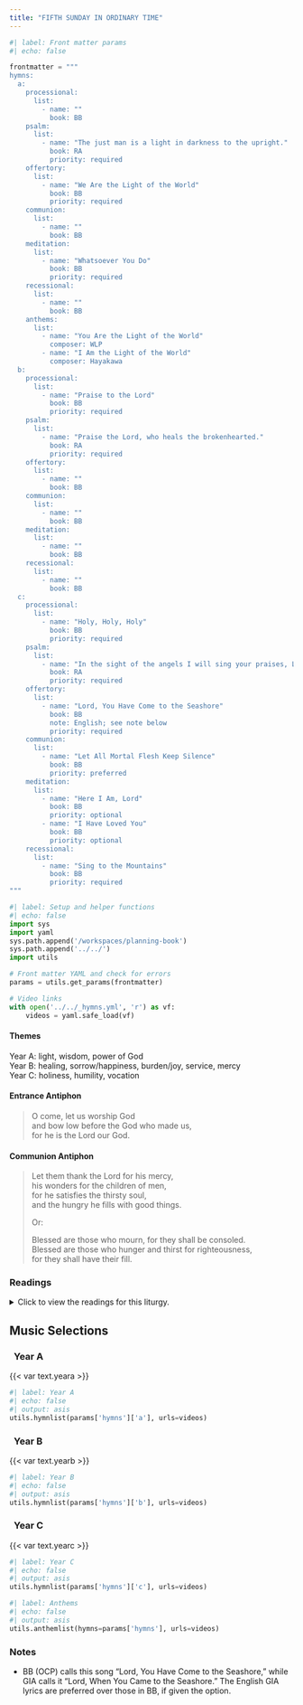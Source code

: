 ```yaml
---
title: "FIFTH SUNDAY IN ORDINARY TIME"
---
```


```python
#| label: Front matter params
#| echo: false

frontmatter = """
hymns:
  a:
    processional:
      list:
        - name: ""
          book: BB
    psalm:
      list:
        - name: "The just man is a light in darkness to the upright."
          book: RA
          priority: required
    offertory:
      list:
        - name: "We Are the Light of the World"
          book: BB
          priority: required
    communion:
      list:
        - name: ""
          book: BB
    meditation:
      list:
        - name: "Whatsoever You Do"
          book: BB
          priority: required
    recessional:
      list:
        - name: ""
          book: BB
    anthems:
      list:
        - name: "You Are the Light of the World"
          composer: WLP
        - name: "I Am the Light of the World"
          composer: Hayakawa
  b:
    processional:
      list:
        - name: "Praise to the Lord"
          book: BB
          priority: required
    psalm:
      list:
        - name: "Praise the Lord, who heals the brokenhearted."
          book: RA
          priority: required
    offertory:
      list:
        - name: ""
          book: BB
    communion:
      list:
        - name: ""
          book: BB
    meditation:
      list:
        - name: ""
          book: BB
    recessional:
      list:
        - name: ""
          book: BB
  c:
    processional:
      list:
        - name: "Holy, Holy, Holy"
          book: BB
          priority: required
    psalm:
      list:
        - name: "In the sight of the angels I will sing your praises, Lord."
          book: RA
          priority: required
    offertory:
      list:
        - name: "Lord, You Have Come to the Seashore"
          book: BB
          note: English; see note below
          priority: required
    communion:
      list:
        - name: "Let All Mortal Flesh Keep Silence"
          book: BB
          priority: preferred
    meditation:
      list:
        - name: "Here I Am, Lord"
          book: BB
          priority: optional
        - name: "I Have Loved You"
          book: BB
          priority: optional
    recessional:
      list:
        - name: "Sing to the Mountains"
          book: BB
          priority: required
"""
```

```python
#| label: Setup and helper functions
#| echo: false
import sys
import yaml
sys.path.append('/workspaces/planning-book')
sys.path.append('../../')
import utils

# Front matter YAML and check for errors
params = utils.get_params(frontmatter)

# Video links
with open('../../_hymns.yml', 'r') as vf:
    videos = yaml.safe_load(vf)
```

:::  {.red}
#### **Themes**
:::

[Year A:]{.red} light, wisdom, power of God  
[Year B:]{.red} healing, sorrow/happiness, burden/joy, service, mercy  
[Year C:]{.red} holiness, humility, vocation

:::  {.red}
#### **Entrance Antiphon**
:::

> O come, let us worship God  
> and bow low before the God who made us,  
> for he is the Lord our God.

:::  {.red}
#### **Communion Antiphon**
:::

> Let them thank the Lord for his mercy,  
> his wonders for the children of men,  
> for he satisfies the thirsty soul,  
> and the hungry he fills with good things.  
>  
> [Or:]{.red}  
> 
> Blessed are those who mourn, for they shall be consoled.  
> Blessed are those who hunger and thirst for righteousness,  
> for they shall have their fill.

:::: {.content-visible when-format="html"}
::: {.red}
### Readings
:::

<details>
  <summary>Click to view the readings for this liturgy.</summary>

::: {.red}
### &nbsp; Year A

#### First Reading [Isaiah 58:7-10]{style="float:right" .small}
:::

Thus says the LORD:  
Share your bread with the hungry,  
shelter the oppressed and the homeless;  
clothe the naked when you see them,  
and do not turn your back on your own.  
Then your light shall break forth like the dawn,  
and your wound shall quickly be healed;  
your vindication shall go before you,  
and the glory of the LORD shall be your rear guard.  
Then you shall call, and the LORD will answer,  
you shall cry for help, and he will say: Here I am!  
If you remove from your midst  
oppression, false accusation and malicious speech;  
if you bestow your bread on the hungry  
and satisfy the afflicted;  
then light shall rise for you in the darkness,  
and the gloom shall become for you like midday.  

***

::: {.red}
#### Responsorial Psalm [Psalm 112:4-5, 6-7, 8-9]{style="float:right" .small}
:::

**[℟.]{.red}** **The just man is a light in darkness to the upright.**  

Light shines through the darkness for the upright;  
he is gracious and merciful and just.  
Well for the man who is gracious and lends,  
who conducts his affairs with justice. **[℟.]{.red}**  

He shall never be moved;  
the just one shall be in everlasting remembrance.  
An evil report he shall not fear;  
his heart is firm, trusting in the LORD. **[℟.]{.red}**  

His heart is steadfast; he shall not fear.  
Lavishly he gives to the poor;  
His justice shall endure forever;  
his horn shall be exalted in glory. **[℟.]{.red}**  

***

::: {.red}
#### Second Reading [1 Corinthians 2:1-5]{style="float:right" .small}
:::

When I came to you, brothers and sisters,  
proclaiming the mystery of God,  
I did not come with sublimity of words or of wisdom.  
For I resolved to know nothing while I was with you  
except Jesus Christ, and him crucified.  
I came to you in weakness and fear and much trembling,  
and my message and my proclamation  
were not with persuasive words of wisdom,  
but with a demonstration of Spirit and power,  
so that your faith might rest not on human wisdom  
but on the power of God.  

***

::: {.red}
#### Gospel Acclamation [John 8:12]{style="float:right" .small}
:::

**[℟.]{.red}** **Alleluia, alleluia.**  
I am the light of the world, says the Lord;  
whoever follows me will have the light of life. **[℟.]{.red}**

***

::: {.red}
#### Gospel [Matthew 5:13-16]{style="float:right" .small}
:::

Jesus said to his disciples:  
"You are the salt of the earth.  
But if salt loses its taste, with what can it be seasoned?  
It is no longer good for anything  
but to be thrown out and trampled underfoot.  
You are the light of the world.  
A city set on a mountain cannot be hidden.  
Nor do they light a lamp and then put it under a bushel basket;  
it is set on a lampstand,  
where it gives light to all in the house.  
Just so, your light must shine before others,  
that they may see your good deeds  
and glorify your heavenly Father."  

::: {.centered}
{{< var symbols.cross >}} &nbsp; {{< var symbols.cross >}} &nbsp; {{< var symbols.cross >}}
:::

::: {.red}
### &nbsp; Year B

#### First Reading [Job 7:1-4, 6-7]{style="float:right" .small}
:::

Job spoke, saying:  
Is not man's life on earth a drudgery?  
Are not his days those of hirelings?  
He is a slave who longs for the shade,  
a hireling who waits for his wages.  
So I have been assigned months of misery,  
and troubled nights have been allotted to me.  
If in bed I say, "When shall I arise?"  
then the night drags on;  
I am filled with restlessness until the dawn.  
My days are swifter than a weaver's shuttle;  
they come to an end without hope.  
Remember that my life is like the wind;  
I shall not see happiness again.  

***

::: {.red}
#### Responsorial Psalm [Psalm 147:1-2, 3-4, 5-6]{style="float:right" .small}
:::

**[℟.]{.red}** **Praise the Lord, who heals the brokenhearted.**  
[Or:]{.red}  
**[℟.]{.red}** **Alleluia, alleluia.**

Praise the LORD, for he is good;  
sing praise to our God, for he is gracious;  
it is fitting to praise him.  
The LORD rebuilds Jerusalem;  
the dispersed of Israel he gathers. **[℟.]{.red}**  

He heals the brokenhearted  
and binds up their wounds.  
He tells the number of the stars;  
he calls each by name. **[℟.]{.red}**  

Great is our Lord and mighty in power;  
to his wisdom there is no limit.  
The LORD sustains the lowly;  
the wicked he casts to the ground. **[℟.]{.red}**  

***

::: {.red}
#### Second Reading [1 Corinthians 9:16-19, 22-23]{style="float:right" .small}
:::

Brothers and sisters:  
If I preach the gospel, this is no reason for me to boast,  
for an obligation has been imposed on me,  
and woe to me if I do not preach it!  
If I do so willingly, I have a recompense,  
but if unwillingly, then I have been entrusted with a stewardship.  
What then is my recompense?  
That, when I preach,  
I offer the gospel free of charge  
so as not to make full use of my right in the gospel.

Although I am free in regard to all,  
I have made myself a slave to all  
so as to win over as many as possible.  
To the weak I became weak, to win over the weak.  
I have become all things to all, to save at least some.  
All this I do for the sake of the gospel,  
so that I too may have a share in it.  

***

::: {.red}
#### Gospel Acclamation [Matthew 8:17]{style="float:right" .small}
:::

**[℟.]{.red}** **Alleluia, alleluia.**  
Christ took away our infirmities  
and bore our diseases. **[℟.]{.red}**  

***

::: {.red}
#### Gospel [Mark 1:29-39]{style="float:right" .small}
:::

On leaving the synagogue  
Jesus entered the house of Simon and Andrew with James and John.  
Simon's mother-in-law lay sick with a fever.  
They immediately told him about her.  
He approached, grasped her hand, and helped her up.  
Then the fever left her and she waited on them.  

When it was evening, after sunset,  
they brought to him all who were ill or possessed by demons.  
The whole town was gathered at the door.  
He cured many who were sick with various diseases,  
and he drove out many demons,  
not permitting them to speak because they knew him.  

Rising very early before dawn, he left  
and went off to a deserted place, where he prayed.  
Simon and those who were with him pursued him  
and on finding him said, "Everyone is looking for you."  
He told them, "Let us go on to the nearby villages  
that I may preach there also.  
For this purpose have I come."  
So he went into their synagogues,  
preaching and driving out demons throughout the whole of Galilee.  

::: {.centered}
{{< var symbols.cross >}} &nbsp; {{< var symbols.cross >}} &nbsp; {{< var symbols.cross >}}
:::

::: {.red}
### &nbsp; Year C

#### First Reading [Isaiah 6:1-2a, 3-8]{style="float:right" .small}
:::

In the year King Uzziah died,  
I saw the Lord seated on a high and lofty throne,  
with the train of his garment filling the temple.  
Seraphim were stationed above.  

They cried one to the other,  
“Holy, holy, holy is the LORD of hosts!  
All the earth is filled with his glory!”  
At the sound of that cry, the frame of the door shook  
and the house was filled with smoke.  

Then I said, “Woe is me, I am doomed!  
For I am a man of unclean lips,  
living among a people of unclean lips;  
yet my eyes have seen the King, the LORD of hosts!”  
Then one of the seraphim flew to me,  
holding an ember that he had taken with tongs from the altar.  

He touched my mouth with it, and said,  
“See, now that this has touched your lips,  
your wickedness is removed, your sin purged.”  

Then I heard the voice of the Lord saying,  
“Whom shall I send?  Who will go for us?”  
“Here I am,” I said; “send me!”  

***

::: {.red}
#### Responsorial Psalm [Psalm 138:1-2, 2-3, 4-5, 7-8]{style="float:right" .small}
:::

**[℟.]{.red}** **In the sight of the angels I will sing your praises, Lord.**  

I will give thanks to you, O LORD, with all my heart,  
&emsp; ifor you have heard the words of my mouth;  
in the presence of the angels I will sing your praise;  
&emsp; I will worship at your holy temple  
and give thanks to your name. **[℟.]{.red}**  

Because of your kindness and your truth;  
&emsp; for you have made great above all things  
&emsp; your name and your promise.  
When I called, you answered me;  
&emsp; you built up strength within me. **[℟.]{.red}**  

All the kings of the earth shall give thanks to you, O LORD,  
&emsp; when they hear the words of your mouth;  
and they shall sing of the ways of the LORD:  
&emsp; “Great is the glory of the LORD.” **[℟.]{.red}**  

Your right hand saves me.  
&emsp; The LORD will complete what he has done for me;  
your kindness, O LORD, endures forever;  
&emsp; forsake not the work of your hands. **[℟.]{.red}** 

***

::: {.red}
#### Second Reading [1 Corinthians 15:1-11 or 15:3-8, 11]{style="float:right" .small}
:::

I am reminding you, brothers and sisters,  
of the gospel I preached to you,  
which you indeed received and in which you also stand.  
Through it you are also being saved,  
if you hold fast to the word I preached to you,  
unless you believed in vain.  
For I handed on to you as of first importance what I also received:  
that Christ died for our sins  
in accordance with the Scriptures;  
that he was buried;  
that he was raised on the third day  
in accordance with the Scriptures;  
that he appeared to Cephas, then to the Twelve.  
After that, Christ appeared to more  
than five hundred brothers at once,  
most of whom are still living,  
though some have fallen asleep.  
After that he appeared to James,  
then to all the apostles.  
Last of all, as to one born abnormally,  
he appeared to me.  
For I am the least of the apostles,  
not fit to be called an apostle,  
because I persecuted the church of God.  
But by the grace of God I am what I am,  
and his grace to me has not been ineffective.  
Indeed, I have toiled harder than all of them;  
not I, however, but the grace of God that is with me.  
Therefore, whether it be I or they,  
so we preach and so you believed.  

[Or:]{.red}

Brothers and sisters,  
I handed on to you as of first importance what I also received:  
that Christ died for our sins  
in accordance with the Scriptures;  
that he was buried;  
that he was raised on the third day  
in accordance with the Scriptures;   
that he appeared to Cephas, then to the Twelve.  
After that, he appeared to more  
than five hundred brothers at once,  
most of whom are still living,  
though some have fallen asleep.  
After that he appeared to James,  
then to all the apostles.  
Last of all, as to one abnormally born,  
he appeared to me.  
Therefore, whether it be I or they,  
so we preach and so you believed.  

***

::: {.red}
#### Gospel Acclamation [Matthew 4:19]{style="float:right" .small}
:::

**[℟.]{.red}** **Alleluia, alleluia.**  
Come after me  
and I will make you fishers of men. **[℟.]{.red}** 

***

::: {.red}
#### Gospel [Luke 5:1-11]{style="float:right" .small}
:::

While the crowd was pressing in on Jesus and listening to the word of God,  
he was standing by the Lake of Gennesaret.  
He saw two boats there alongside the lake;  
the fishermen had disembarked and were washing their nets.  
Getting into one of the boats, the one belonging to Simon,  
he asked him to put out a short distance from the shore.  
Then he sat down and taught the crowds from the boat.  
After he had finished speaking, he said to Simon,  
“Put out into deep water and lower your nets for a catch.”  
Simon said in reply,  
“Master, we have worked hard all night and have caught nothing,  
but at your command I will lower the nets.”  
When they had done this, they caught a great number of fish  
and their nets were tearing.  
They signaled to their partners in the other boat  
to come to help them.  
They came and filled both boats  
so that the boats were in danger of sinking.  
When Simon Peter saw this, he fell at the knees of Jesus and said,  
“Depart from me, Lord, for I am a sinful man.”  
For astonishment at the catch of fish they had made seized him  
and all those with him,  
and likewise James and John, the sons of Zebedee,  
who were partners of Simon.  
Jesus said to Simon, “Do not be afraid;  
from now on you will be catching men.”  
When they brought their boats to the shore,  
they left everything and followed him.  

::: {.centered}
{{< var symbols.cross >}} &nbsp; {{< var symbols.cross >}} &nbsp; {{< var symbols.cross >}}
:::

</details>
::::

::: {.red}
## Music Selections
:::

::: {.titlered}
### &nbsp; Year A
:::
{{< var text.yeara >}}

```python
#| label: Year A
#| echo: false
#| output: asis
utils.hymnlist(params['hymns']['a'], urls=videos)
```

::: {.titlered}
### &nbsp; Year B
:::
{{< var text.yearb >}}

```python
#| label: Year B
#| echo: false
#| output: asis
utils.hymnlist(params['hymns']['b'], urls=videos)
```

::: {.titlered}
### &nbsp; Year C
:::
{{< var text.yearc >}}

```python
#| label: Year C
#| echo: false
#| output: asis
utils.hymnlist(params['hymns']['c'], urls=videos)
```


```python
#| label: Anthems
#| echo: false
#| output: asis
utils.anthemlist(hymns=params['hymns'], urls=videos)
```

::: {.red}
### Notes
:::

* BB (OCP) calls this song “Lord, You Have Come to the Seashore,” while GIA calls it “Lord, When You Came to the Seashore.” The English GIA lyrics are preferred over those in BB, if given the option.